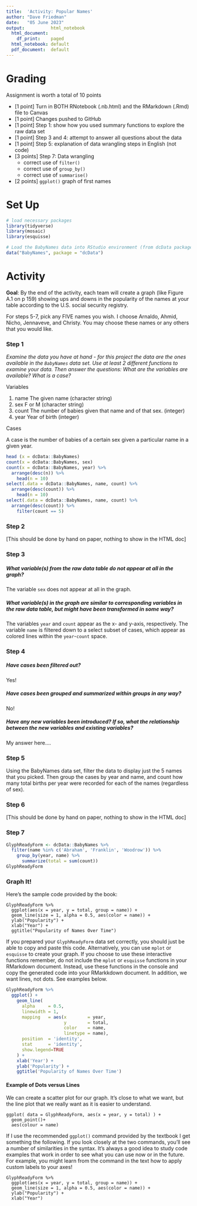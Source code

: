 ```yaml
---
title:  'Activity: Popular Names'
author: "Dave Friedman"
date:   "05 June 2023"
output:          html_notebook
  html_document:
    df_print:    paged
  html_notebook: default
  pdf_document:  default
---
```


# Grading

Assignment is worth a total of 10 points

* [1 point] Turn in BOTH RNotebook (.nb.html) and the RMarkdown (.Rmd) file to Canvas
* [1 point] Changes pushed to GitHub
* [1 point] Step 1: show how you used summary functions to explore the raw data set
* [1 point] Step 3 and 4: attempt to answer all questions about the data
* [1 point] Step 5: explanation of data wrangling steps in English (not code)
* [3 points] Step 7: Data wrangling
    * correct use of `filter()`
    * correct use of `group_by()`
    * correct use of `summarise()`
* [2 points] `ggplot()` graph of first names 

# Set Up

```r
# load necessary packages
library(tidyverse)
library(mosaic)
library(esquisse)

# Load the BabyNames data into RStudio environment (from dcData package)
data("BabyNames", package = "dcData")
```

# Activity

**Goal**: By the end of the activity, each team will create a graph (like Figure A.1 on p 159) showing ups and downs in the popularity of the names at your table according to the U.S. social security registry.  

For steps 5-7, pick any FIVE names you wish. I choose Arnaldo, Ahmid, Nicho, Jennaveve, and Christy. You may choose these names or any others that you would like. 

### Step 1

*Examine the data you have at hand - for this project the data are the ones available in the `BabyNames` data set. Use at least 2 different functions to examine your data. Then answer the questions: What are the variables are available? What is a case?*

Variables

1. name The given name (character string)
2. sex F or M (character string)
3. count The number of babies given that name and of that sex. (integer)
4. year Year of birth (integer)

Cases

A case is the number of babies of a certain sex given a particular name in a given year.

```r
head (x = dcData::BabyNames)
count(x = dcData::BabyNames, sex)
count(x = dcData::BabyNames, year) %>%
  arrange(desc(n)) %>%
    head(n = 10)
select(.data = dcData::BabyNames, name, count) %>%
  arrange(desc(count)) %>%
    head(n = 10)
select(.data = dcData::BabyNames, name, count) %>%
  arrange(desc(count)) %>%
    filter(count == 5)
```

### Step 2

[This should be done by hand on paper, nothing to show in the HTML doc]

### Step 3 

##### What variable(s) from the raw data table do not appear at all in the graph?

The variable `sex` does not appear at all in the graph.

##### What variable(s) in the graph are similar to corresponding variables in the raw data table, but might have been transformed in some way?

The variables `year` and `count` appear as the x- and y-axis, respectively. The variable `name` is filtered down to a select subset of cases, which appear as colored lines within the `year`-`count` space.

### Step 4

##### Have cases been filtered out?

Yes!

##### Have cases been grouped and summarized within groups in any way?

No!

##### Have any new variables been introduced?  If so, what the relationship between the new variables and existing variables?

My answer here.... 

### Step 5

Using the BabyNames data set, filter the data to display just the 5 names that you picked.  Then group the cases by year and name, and count how many total births per year were recorded for each of the names (regardless of sex).  

### Step 6

[This should be done by hand on paper, nothing to show in the HTML doc]

### Step 7

```r
GlyphReadyForm <- dcData::BabyNames %>%
  filter(name %in% c('Abraham', 'Franklin', 'Woodrow')) %>%
    group_by(year, name) %>%
      summarize(total = sum(count))
GlyphReadyForm
```

### Graph It!

Here's the sample code provided by the book:

```
GlyphReadyForm %>%
  ggplot(aes(x = year, y = total, group = name)) + 
  geom_line(size = 1, alpha = 0.5, aes(color = name)) + 
  ylab("Popularity") + 
  xlab("Year") +
  ggtitle("Popularity of Names Over Time")
```

If you prepared your `GlyphReadyForm` data set correctly, you should just be able to copy and paste this code. Alternatively, you can use `mplot` or `esquisse` to create your graph. If you choose to use these interactive functions remember, do not include the `mplot` or `esquisse` functions in your RMarkdown document. Instead, use these functions in the console and copy the generated code into your RMarkkdown document. In addition, we want lines, not dots. See examples below. 

```r
GlyphReadyForm %>%
  ggplot() +
    geom_line(
      alpha     = 0.5,
      linewidth = 1,
      mapping   = aes(x        = year,
                      y        = total,
                      color    = name,
                      linetype = name),
      position  = 'identity',
      stat      = 'identity',
      show.legend=TRUE
    ) +
    xlab('Year') +
    ylab('Popularity') +
    ggtitle('Popularity of Names Over Time')
```

#### Example of Dots versus Lines

We can create a scatter plot for our graph. It's close to what we want, but the line plot that we really want as it is easier to understand.

```
ggplot( data = GlyphReadyForm, aes(x = year, y = total) ) +
  geom_point()+
  aes(colour = name) 
```

If I use the recommended `ggplot()` command provided by the textbook I get something the following.  If you look closely at the two commands, you'll see a number of similarities in the syntax.  It's always a good idea to study code examples that work in order to see what you can use now or in the future.  For example, you might learn from the command in the text how to apply custom labels to your axes!

```
GlyphReadyForm %>%
  ggplot(aes(x = year, y = total, group = name)) + 
  geom_line(size = 1, alpha = 0.5, aes(color = name)) + 
  ylab("Popularity") + 
  xlab("Year")
```